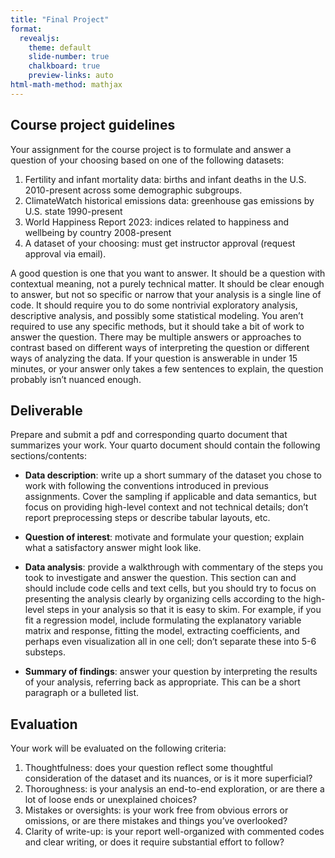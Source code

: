 ```yaml
---
title: "Final Project"
format: 
  revealjs:
    theme: default
    slide-number: true
    chalkboard: true
    preview-links: auto
html-math-method: mathjax
---
```


## Course project guidelines

Your assignment for the course project is to formulate and answer a question of your choosing based on one of the following datasets:

1. Fertility and infant mortality data: births and infant deaths in the U.S. 2010-present across some demographic subgroups.
2. ClimateWatch historical emissions data: greenhouse gas emissions by U.S. state 1990-present
3. World Happiness Report 2023: indices related to happiness and wellbeing by country 2008-present
4. A dataset of your choosing: must get instructor approval (request approval via email).

A good question is one that you want to answer. It should be a question with contextual meaning, not a purely technical matter. It should be clear enough to answer, but not so specific or narrow that your analysis is a single line of code. It should require you to do some nontrivial exploratory analysis, descriptive analysis, and possibly some statistical modeling. You aren't required to use any specific methods, but it should take a bit of work to answer the question. There may be multiple answers or approaches to contrast based on different ways of interpreting the question or different ways of analyzing the data. If your question is answerable in under 15 minutes, or your answer only takes a few sentences to explain, the question probably isn't nuanced enough.

## Deliverable

Prepare and submit a pdf and corresponding quarto document that summarizes your work. Your quarto document should contain the following sections/contents:

- **Data description**: write up a short summary of the dataset you chose to work with following the conventions introduced in previous assignments. Cover the sampling if applicable and data semantics, but focus on providing high-level context and not technical details; don't report preprocessing steps or describe tabular layouts, etc.

- **Question of interest**: motivate and formulate your question; explain what a satisfactory answer might look like.

- **Data analysis**: provide a walkthrough with commentary of the steps you took to investigate and answer the question. This section can and should include code cells and text cells, but you should try to focus on presenting the analysis clearly by organizing cells according to the high-level steps in your analysis so that it is easy to skim. For example, if you fit a regression model, include formulating the explanatory variable matrix and response, fitting the model, extracting coefficients, and perhaps even visualization all in one cell; don't separate these into 5-6 substeps.

- **Summary of findings**: answer your question by interpreting the results of your analysis, referring back as appropriate. This can be a short paragraph or a bulleted list.

## Evaluation

Your work will be evaluated on the following criteria:

1. Thoughtfulness: does your question reflect some thoughtful consideration of the dataset and its nuances, or is it more superficial?
2. Thoroughness: is your analysis an end-to-end exploration, or are there a lot of loose ends or unexplained choices?
3. Mistakes or oversights: is your work free from obvious errors or omissions, or are there mistakes and things you've overlooked?
4. Clarity of write-up: is your report well-organized with commented codes and clear writing, or does it require substantial effort to follow?